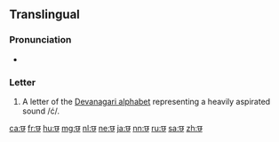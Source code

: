 {{Devanagari character info|hex=91b|name=DEVANAGARI LETTER CHA|image=[[File:Deva-छ-order.gif|100px]]}}
==Translingual==

===Pronunciation===
* {{IPA|/tʃʰ/|lang=mul}}

===Letter===
{{mul-Deva|cha}}

# A letter of the [[Devanagari alphabet]] representing a heavily aspirated sound /ć/.

[[ca:छ]]
[[fr:छ]]
[[hu:छ]]
[[mg:छ]]
[[nl:छ]]
[[ne:छ]]
[[ja:छ]]
[[nn:छ]]
[[ru:छ]]
[[sa:छ]]
[[zh:छ]]